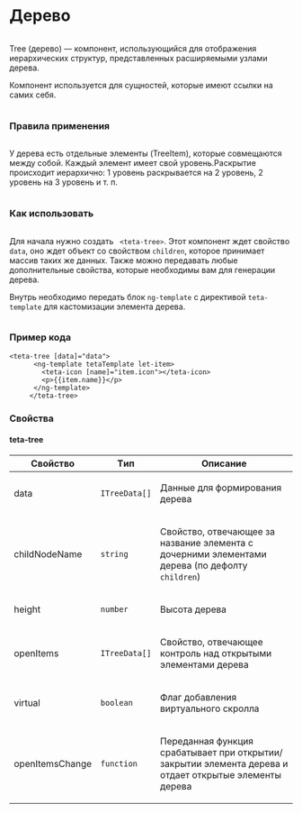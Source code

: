 
<Meta of={TreeStories}/>

<div class='column gap-24'>
  <h1>Дерево</h1>
  <div class='column'>
    <p>Tree (дерево) — компонент, использующийся для отображения иерархических структур, представленных расширяемыми узлами дерева.</p>
    <p>Компонент используется для сущностей, которые имеют ссылки на самих себя.</p>
  </div>
  <h3>Правила применения</h3>
  <div class='column'>
    <p>У дерева есть отдельные элементы (TreeItem), которые совмещаются между собой. Каждый элемент имеет свой уровень.Раскрытие происходит иерархично: 1 уровень раскрывается на 2 уровень, 2 уровень на 3 уровень и т. п.</p>
  </div>
  <h3>Как использовать</h3>
  <div class='column'>
    <p>Для начала нужно создать <code> &lt;teta-tree&gt;</code>. Этот компонент ждет свойство <code>data</code>, оно ждет объект со свойством <code>children</code>, которое принимает массив таких же данных. Также можно передавать любые дополнительные свойства, которые необходимы вам для генерации дерева.</p>
    <p>Внутрь необходимо передать блок <code>ng-template</code> с директивой <code>teta-template</code> для кастомизации элемента дерева.</p>
 </div>
  <h3>Пример кода</h3>
  <p><pre><code>&lt;teta-tree [data]="data"&gt;
    &nbsp;&nbsp;&lt;ng-template tetaTemplate let-item&gt;
    &nbsp;&nbsp;&nbsp;&nbsp;&lt;teta-icon [name]="item.icon"&gt;&lt;/teta-icon&gt;
    &nbsp;&nbsp;&nbsp;&nbsp;&lt;p&gt;&#123;&#123;item.name&#125;&#125;&lt;/p&gt;
    &nbsp;&nbsp;&lt;/ng-template&gt;
    &nbsp;&lt;/teta-tree&gt;</code></pre></p>
  <h3>Свойства</h3>
  <h4>teta-tree</h4>
  <table>
    <thead>
    <tr>
      <th>Свойство</th>
      <th>Tип</th>
      <th>Описание</th>
    </tr>
    </thead>
    <tbody>
    <tr>
      <td class='text-align-center'>
        <p>data</p>
      </td>
      <td class='text-align-center'>
        <code>ITreeData[]</code>
      </td>
      <td class='text-align-center'>
        <p>Данные для формирования дерева</p>
      </td>
    </tr>
    <tr>
      <td class='text-align-center'>
        <p>childNodeName</p>
      </td>
      <td class='text-align-center'>
        <code>string</code>
      </td>
      <td class='text-align-center'>
        <p>Свойство, отвечающее за название элемента с дочерними элементами дерева (по дефолту <code>children</code>)</p>
      </td>
    </tr>
    <tr>
      <td class='text-align-center'>
        <p>height</p>
      </td>
      <td class='text-align-center'>
        <code>number</code>
      </td>
      <td class='text-align-center'>
        <p>Высота дерева</p>
      </td>
    </tr>
    <tr>
      <td class='text-align-center'>
        <p>openItems</p>
      </td>
      <td class='text-align-center'>
        <code>ITreeData[]</code>
      </td>
      <td class='text-align-center'>
        <p>Свойство, отвечающее контроль над открытыми элементами дерева</p>
      </td>
    </tr>
    <tr>
      <td class='text-align-center'>
        <p>virtual</p>
      </td>
      <td class='text-align-center'>
        <code>boolean</code>
      </td>
      <td class='text-align-center'>
        <p>Флаг добавления виртуального скролла</p>
      </td>
    </tr>
    <tr>
      <td class='text-align-center'>
        <p>openItemsChange</p>
      </td>
      <td class='text-align-center'>
        <code>function</code>
      </td>
      <td class='text-align-center'>
        <p>Переданная функция срабатывает при открытии/закрытии элемента дерева и отдает открытые элементы дерева</p>
      </td>
    </tr>
    </tbody>
  </table>
</div>
